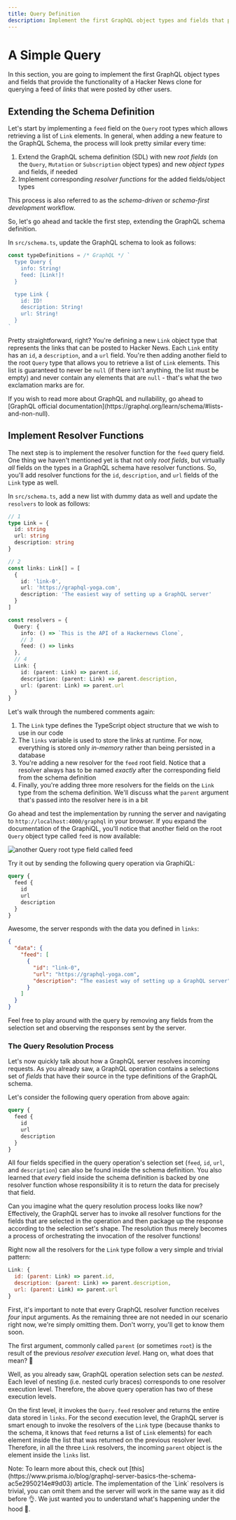 ```yaml
---
title: Query Definition
description: Implement the first GraphQL object types and fields that provide the functionality of a Hacker News
---
```



# A Simple Query

In this section, you are going to implement the first GraphQL object types and fields that provide the functionality of a Hacker News
clone for querying a feed of _links_ that were posted by other users.

## Extending the Schema Definition

Let's start by implementing a `feed` field on the `Query` root types which allows retrieving a list of `Link` elements. In general, when adding a new feature to the GraphQL Schema, the process will look pretty similar every time:

1. Extend the GraphQL schema definition (SDL) with new _root fields_ (on the `Query`, `Mutation` or `Subscription` object types) and new _object types_ and fields, if needed
2. Implement corresponding _resolver functions_ for the added fields/object types

This process is also referred to as the _schema-driven_ or _schema-first development_ workflow.

So, let's go ahead and tackle the first step, extending the GraphQL schema definition.

In `src/schema.ts`, update the GraphQL schema to look as follows:

```ts filename="src/schema.ts"
const typeDefinitions = /* GraphQL */ `
  type Query {
    info: String!
    feed: [Link!]!
  }

  type Link {
    id: ID!
    description: String!
    url: String!
  }
`
```

Pretty straightforward, right? You're defining a new `Link` object type that represents the links that can be posted to Hacker
News. Each `Link` entity has an `id`, a `description`, and a `url` field. You're then adding another field to the root `Query` type
that allows you to retrieve a list of `Link` elements. This list is guaranteed to never be `null` (if there isn't anything, the list must be empty) and never contain any elements that are `null` - that's what the two exclamation marks are for.

<Callout>
  If you wish to read more about GraphQL and nullability, go ahead to [GraphQL
  official documentation](https://graphql.org/learn/schema/#lists-and-non-null).
</Callout>

## Implement Resolver Functions

The next step is to implement the resolver function for the `feed` query field. One thing we haven't mentioned yet is
that not only _root fields_, but virtually _all_ fields on the types in a GraphQL schema have resolver functions. So,
you'll add resolver functions for the `id`, `description`, and `url` fields of the `Link` type as well.

In `src/schema.ts`, add a new list with dummy data as well and update the `resolvers` to look as follows:

```ts filename="src/schema.ts"
// 1
type Link = {
  id: string
  url: string
  description: string
}

// 2
const links: Link[] = [
  {
    id: 'link-0',
    url: 'https://graphql-yoga.com',
    description: 'The easiest way of setting up a GraphQL server'
  }
]

const resolvers = {
  Query: {
    info: () => `This is the API of a Hackernews Clone`,
    // 3
    feed: () => links
  },
  // 4
  Link: {
    id: (parent: Link) => parent.id,
    description: (parent: Link) => parent.description,
    url: (parent: Link) => parent.url
  }
}
```

Let's walk through the numbered comments again:

1. The `Link` type defines the TypeScript object structure that we wish to use in our code
2. The `links` variable is used to store the links at runtime. For now, everything is stored only _in-memory_ rather
   than being persisted in a database
3. You're adding a new resolver for the `feed` root field. Notice that a resolver always has to be named _exactly_ after
   the corresponding field from the schema definition
4. Finally, you're adding three more resolvers for the fields on the `Link` type from the schema definition. We'll
   discuss what the `parent` argument that's passed into the resolver here is in a bit

Go ahead and test the implementation by running the server and navigating to `http://localhost:4000/graphql` in your browser. If you expand the documentation of the GraphiQL, you'll notice that another field on the root `Query` object type called `feed` is now available:

![another `Query` root type field called feed](/assets/tutorial/basic/05-a-simple-mutation/feed-link-query-response.png)

Try it out by sending the following query operation via GraphiQL:

```graphql
query {
  feed {
    id
    url
    description
  }
}
```

Awesome, the server responds with the data you defined in `links`:

```json
{
  "data": {
    "feed": [
      {
        "id": "link-0",
        "url": "https://graphql-yoga.com",
        "description": "The easiest way of setting up a GraphQL server"
      }
    ]
  }
}
```

Feel free to play around with the query by removing any fields from the selection set and observing the responses sent by the server.

### The Query Resolution Process

Let's now quickly talk about how a GraphQL server resolves incoming requests. As you already saw, a GraphQL operation contains a selections set of _fields_ that have their source in the type definitions of the GraphQL schema.

Let's consider the following query operation from above again:

```graphql
query {
  feed {
    id
    url
    description
  }
}
```

All four fields specified in the query operation's selection set (`feed`, `id`, `url`, and `description`) can also be found inside the schema definition. You also learned that _every_ field inside the schema definition is backed by one resolver function whose responsibility it is to return the data for precisely that field.

Can you imagine what the query resolution process looks like now? Effectively, the GraphQL server has to invoke all resolver functions for the fields that are selected in the operation and then package up the response according to the selection set's shape. The resolution thus merely becomes a process of orchestrating the invocation of the resolver
functions!

Right now all the resolvers for the `Link` type follow a very simple and trivial pattern:

```js
Link: {
  id: (parent: Link) => parent.id,
  description: (parent: Link) => parent.description,
  url: (parent: Link) => parent.url
}
```

First, it's important to note that every GraphQL resolver function receives _four_ input arguments. As the remaining three are not needed in our scenario right now, we're simply omitting them. Don't worry, you'll get to know them soon.

The first argument, commonly called `parent` (or sometimes `root`) is the result of the previous _resolver execution level_. Hang on, what does that mean? 🤔

Well, as you already saw, GraphQL operation selection sets can be _nested_. Each level of nesting (i.e. nested curly braces) corresponds
to one resolver execution level. Therefore, the above query operation has two of these execution levels.

On the first level, it invokes the `Query.feed` resolver and returns the entire data stored in `links`. For the second execution level,
the GraphQL server is smart enough to invoke the resolvers of the `Link` type (because thanks to the schema, it knows that `feed` returns
a list of `Link` elements) for each element inside the list that was returned on the previous resolver level. Therefore, in all the three
`Link` resolvers, the incoming `parent` object is the element inside the `links` list.

<Callout>
  Note: To learn more about this, check out
  [this](https://www.prisma.io/blog/graphql-server-basics-the-schema-ac5e2950214e#9d03)
  article.
</Callout>

<Callout>
  The implementation of the `Link` resolvers is trivial, you can omit them and
  the server will work in the same way as it did before 👌. We just wanted you
  to understand what's happening under the hood 🚗.
</Callout>
